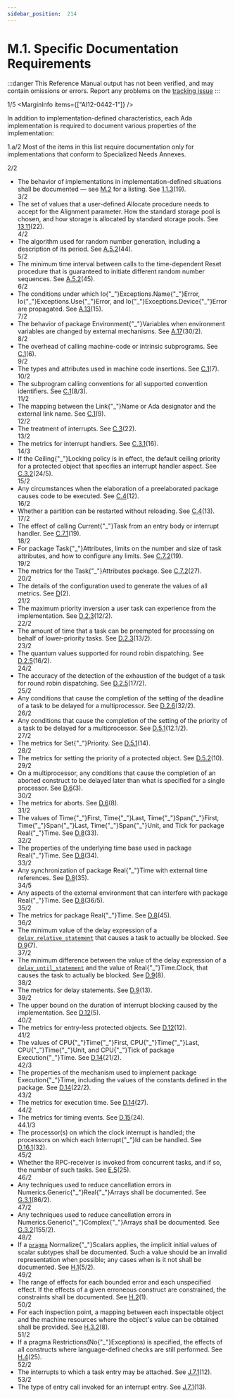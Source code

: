 ```yaml
---
sidebar_position:  214
---
```


# M.1. Specific Documentation Requirements

:::danger
This Reference Manual output has not been verified,
and may contain omissions or errors.
Report any problems on the [tracking issue](https://github.com/ada-lang-io/ada-lang-io/issues/20)
:::


<MarginText>1/5</MarginText>
<MarginInfo items={["AI12-0442-1"]} />
<p>In addition to implementation-defined characteristics, each Ada implementation is required to document various properties of the implementation: <br /></p>

<AnnotatedOnly>
<MarginText>1.a/2</MarginText>
<Admonition type="aarm" aarm="ramification">
<b></b>Most of the items in this list require documentation only for implementations that conform to Specialized Needs Annexes. <br />
</Admonition>
</AnnotatedOnly>

<MarginText>2/2</MarginText>
<ul>
<li>The behavior of implementations in implementation-defined situations shall be documented &mdash; see <a href="/docs/arm/AA-M/AA-M.2">M.2</a> for a listing. See <a href="/docs/arm/AA-1/AA-1.1#Subclause_1.1.3">1.1.3</a>(19).<br /></li>
<MarginText>3/2</MarginText>
<li>The set of values that a user-defined Allocate procedure needs to accept for the Alignment parameter. How the standard storage pool is chosen, and how storage is allocated by standard storage pools. See <a href="/docs/arm/AA-13/AA-13.11">13.11</a>(22).<br /></li>
<MarginText>4/2</MarginText>
<li>The algorithm used for random number generation, including a description of its period. See <a href="/docs/arm/AA-A/AA-A.5#Subclause_A.5.2">A.5.2</a>(44).<br /></li>
<MarginText>5/2</MarginText>
<li>The minimum time interval between calls to the time-dependent Reset procedure that is guaranteed to initiate different random number sequences. See <a href="/docs/arm/AA-A/AA-A.5#Subclause_A.5.2">A.5.2</a>(45).<br /></li>
<MarginText>6/2</MarginText>
<li>The conditions under which Io{"_"}Exceptions.Name{"_"}Error, Io{"_"}Exceptions.Use{"_"}Error, and Io{"_"}Exceptions.Device{"_"}Error are propagated. See <a href="/docs/arm/AA-A/AA-A.13">A.13</a>(15).<br /></li>
<MarginText>7/2</MarginText>
<li>The behavior of package Environment{"_"}Variables when environment variables are changed by external mechanisms. See <a href="/docs/arm/AA-A/AA-A.17">A.17</a>(30/2).<br /></li>
<MarginText>8/2</MarginText>
<li>The overhead of calling machine-code or intrinsic subprograms. See <a href="/docs/arm/AA-C/AA-C.1">C.1</a>(6).<br /></li>
<MarginText>9/2</MarginText>
<li>The types and attributes used in machine code insertions. See <a href="/docs/arm/AA-C/AA-C.1">C.1</a>(7).<br /></li>
<MarginText>10/2</MarginText>
<li>The subprogram calling conventions for all supported convention identifiers. See <a href="/docs/arm/AA-C/AA-C.1">C.1</a>(8/3).<br /></li>
<MarginText>11/2</MarginText>
<li>The mapping between the Link{"_"}Name or Ada designator and the external link name. See <a href="/docs/arm/AA-C/AA-C.1">C.1</a>(9).<br /></li>
<MarginText>12/2</MarginText>
<li>The treatment of interrupts. See <a href="/docs/arm/AA-C/AA-C.3">C.3</a>(22).<br /></li>
<MarginText>13/2</MarginText>
<li>The metrics for interrupt handlers. See <a href="/docs/arm/AA-C/AA-C.3#Subclause_C.3.1">C.3.1</a>(16).<br /></li>
<MarginText>14/3</MarginText>
<li>If the Ceiling{"_"}Locking policy is in effect, the default ceiling priority for a protected object that specifies an interrupt handler aspect. See <a href="/docs/arm/AA-C/AA-C.3#Subclause_C.3.2">C.3.2</a>(24/5).<br /></li>
<MarginText>15/2</MarginText>
<li>Any circumstances when the elaboration of a preelaborated package causes code to be executed. See <a href="/docs/arm/AA-C/AA-C.4">C.4</a>(12).<br /></li>
<MarginText>16/2</MarginText>
<li>Whether a partition can be restarted without reloading. See <a href="/docs/arm/AA-C/AA-C.4">C.4</a>(13).<br /></li>
<MarginText>17/2</MarginText>
<li>The effect of calling Current{"_"}Task from an entry body or interrupt handler. See <a href="/docs/arm/AA-C/AA-C.7#Subclause_C.7.1">C.7.1</a>(19).<br /></li>
<MarginText>18/2</MarginText>
<li>For package Task{"_"}Attributes, limits on the number and size of task attributes, and how to configure any limits. See <a href="/docs/arm/AA-C/AA-C.7#Subclause_C.7.2">C.7.2</a>(19).<br /></li>
<MarginText>19/2</MarginText>
<li>The metrics for the Task{"_"}Attributes package. See <a href="/docs/arm/AA-C/AA-C.7#Subclause_C.7.2">C.7.2</a>(27).<br /></li>
<MarginText>20/2</MarginText>
<li>The details of the configuration used to generate the values of all metrics. See <a href="/docs/arm/AA-D/">D</a>(2).<br /></li>
<MarginText>21/2</MarginText>
<li>The maximum priority inversion a user task can experience from the implementation. See <a href="/docs/arm/AA-D/AA-D.2#Subclause_D.2.3">D.2.3</a>(12/2).<br /></li>
<MarginText>22/2</MarginText>
<li>The amount of time that a task can be preempted for processing on behalf of lower-priority tasks. See <a href="/docs/arm/AA-D/AA-D.2#Subclause_D.2.3">D.2.3</a>(13/2).<br /></li>
<MarginText>23/2</MarginText>
<li>The quantum values supported for round robin dispatching. See <a href="/docs/arm/AA-D/AA-D.2#Subclause_D.2.5">D.2.5</a>(16/2).<br /></li>
<MarginText>24/2</MarginText>
<li>The accuracy of the detection of the exhaustion of the budget of a task for round robin dispatching. See <a href="/docs/arm/AA-D/AA-D.2#Subclause_D.2.5">D.2.5</a>(17/2).<br /></li>
<MarginText>25/2</MarginText>
<li>Any conditions that cause the completion of the setting of the deadline of a task to be delayed for a multiprocessor. See <a href="/docs/arm/AA-D/AA-D.2#Subclause_D.2.6">D.2.6</a>(32/2).<br /></li>
<MarginText>26/2</MarginText>
<li>Any conditions that cause the completion of the setting of the priority of a task to be delayed for a multiprocessor. See <a href="/docs/arm/AA-D/AA-D.5#Subclause_D.5.1">D.5.1</a>(12.1/2).<br /></li>
<MarginText>27/2</MarginText>
<li>The metrics for Set{"_"}Priority. See <a href="/docs/arm/AA-D/AA-D.5#Subclause_D.5.1">D.5.1</a>(14).<br /></li>
<MarginText>28/2</MarginText>
<li>The metrics for setting the priority of a protected object. See <a href="/docs/arm/AA-D/AA-D.5#Subclause_D.5.2">D.5.2</a>(10).<br /></li>
<MarginText>29/2</MarginText>
<li>On a multiprocessor, any conditions that cause the completion of an aborted construct to be delayed later than what is specified for a single processor. See <a href="/docs/arm/AA-D/AA-D.6">D.6</a>(3).<br /></li>
<MarginText>30/2</MarginText>
<li>The metrics for aborts. See <a href="/docs/arm/AA-D/AA-D.6">D.6</a>(8).<br /></li>
<MarginText>31/2</MarginText>
<li>The values of Time{"_"}First, Time{"_"}Last, Time{"_"}Span{"_"}First, Time{"_"}Span{"_"}Last, Time{"_"}Span{"_"}Unit, and Tick for package Real{"_"}Time. See <a href="/docs/arm/AA-D/AA-D.8">D.8</a>(33).<br /></li>
<MarginText>32/2</MarginText>
<li>The properties of the underlying time base used in package Real{"_"}Time. See <a href="/docs/arm/AA-D/AA-D.8">D.8</a>(34).<br /></li>
<MarginText>33/2</MarginText>
<li>Any synchronization of package Real{"_"}Time with external time references. See <a href="/docs/arm/AA-D/AA-D.8">D.8</a>(35).<br /></li>
<MarginText>34/5</MarginText>
<li>Any aspects of the external environment that can interfere with package Real{"_"}Time. See <a href="/docs/arm/AA-D/AA-D.8">D.8</a>(36/5).<br /></li>
<MarginText>35/2</MarginText>
<li>The metrics for package Real{"_"}Time. See <a href="/docs/arm/AA-D/AA-D.8">D.8</a>(45).<br /></li>
<MarginText>36/2</MarginText>
<li>The minimum value of the delay expression of a <code><a href="/docs/arm/AA-9/AA-9.6#S0268">delay_relative_statement</a></code> that causes a task to actually be blocked. See <a href="/docs/arm/AA-D/AA-D.9">D.9</a>(7).<br /></li>
<MarginText>37/2</MarginText>
<li>The minimum difference between the value of the delay expression of a <code><a href="/docs/arm/AA-9/AA-9.6#S0267">delay_until_statement</a></code> and the value of Real{"_"}Time.Clock, that causes the task to actually be blocked. See <a href="/docs/arm/AA-D/AA-D.9">D.9</a>(8).<br /></li>
<MarginText>38/2</MarginText>
<li>The metrics for delay statements. See <a href="/docs/arm/AA-D/AA-D.9">D.9</a>(13).<br /></li>
<MarginText>39/2</MarginText>
<li>The upper bound on the duration of interrupt blocking caused by the implementation. See <a href="/docs/arm/AA-D/AA-D.12">D.12</a>(5).<br /></li>
<MarginText>40/2</MarginText>
<li>The metrics for entry-less protected objects. See <a href="/docs/arm/AA-D/AA-D.12">D.12</a>(12).<br /></li>
<MarginText>41/2</MarginText>
<li>The values of CPU{"_"}Time{"_"}First, CPU{"_"}Time{"_"}Last, CPU{"_"}Time{"_"}Unit, and CPU{"_"}Tick of package Execution{"_"}Time. See <a href="/docs/arm/AA-D/AA-D.14">D.14</a>(21/2).<br /></li>
<MarginText>42/3</MarginText>
<li>The properties of the mechanism used to implement package Execution{"_"}Time, including the values of the constants defined in the package. See <a href="/docs/arm/AA-D/AA-D.14">D.14</a>(22/2).<br /></li>
<MarginText>43/2</MarginText>
<li>The metrics for execution time. See <a href="/docs/arm/AA-D/AA-D.14">D.14</a>(27).<br /></li>
<MarginText>44/2</MarginText>
<li>The metrics for timing events. See <a href="/docs/arm/AA-D/AA-D.15">D.15</a>(24).<br /></li>
<MarginText>44.1/3</MarginText>
<li>The processor(s) on which the clock interrupt is handled; the processors on which each Interrupt{"_"}Id can be handled. See <a href="/docs/arm/AA-D/AA-D.16#Subclause_D.16.1">D.16.1</a>(32).<br /></li>
<MarginText>45/2</MarginText>
<li>Whether the RPC-receiver is invoked from concurrent tasks, and if so, the number of such tasks. See <a href="/docs/arm/AA-E/AA-E.5">E.5</a>(25).<br /></li>
<MarginText>46/2</MarginText>
<li>Any techniques used to reduce cancellation errors in Numerics.Generic{"_"}Real{"_"}Arrays shall be documented. See <a href="/docs/arm/AA-G/AA-G.3#Subclause_G.3.1">G.3.1</a>(86/2).<br /></li>
<MarginText>47/2</MarginText>
<li>Any techniques used to reduce cancellation errors in Numerics.Generic{"_"}Complex{"_"}Arrays shall be documented. See <a href="/docs/arm/AA-G/AA-G.3#Subclause_G.3.2">G.3.2</a>(155/2).<br /></li>
<MarginText>48/2</MarginText>
<li>If a <code><a href="/docs/arm/AA-2/AA-2.8#S0019">pragma</a></code> Normalize{"_"}Scalars applies, the implicit initial values of scalar subtypes shall be documented. Such a value should be an invalid representation when possible; any cases when is it not shall be documented. See <a href="/docs/arm/AA-H/AA-H.1">H.1</a>(5/2).<br /></li>
<MarginText>49/2</MarginText>
<li>The range of effects for each bounded error and each unspecified effect. If the effects of a given erroneous construct are constrained, the constraints shall be documented. See <a href="/docs/arm/AA-H/AA-H.2">H.2</a>(1).<br /></li>
<MarginText>50/2</MarginText>
<li>For each inspection point, a mapping between each inspectable object and the machine resources where the object's value can be obtained shall be provided. See <a href="/docs/arm/AA-H/AA-H.3#Subclause_H.3.2">H.3.2</a>(8).<br /></li>
<MarginText>51/2</MarginText>
<li>If a pragma Restrictions(No{"_"}Exceptions) is specified, the effects of all constructs where language-defined checks are still performed. See <a href="/docs/arm/AA-H/AA-H.4">H.4</a>(25).<br /></li>
<MarginText>52/2</MarginText>
<li>The interrupts to which a task entry may be attached. See <a href="/docs/arm/AA-J/AA-J.7#Subclause_J.7.1">J.7.1</a>(12).<br /></li>
<MarginText>53/2</MarginText>
<li>The type of entry call invoked for an interrupt entry. See <a href="/docs/arm/AA-J/AA-J.7#Subclause_J.7.1">J.7.1</a>(13).<br /></li>
</ul>
